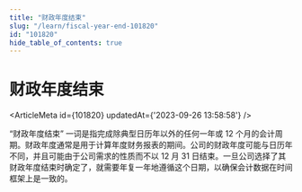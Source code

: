 ```yaml
---
title: "财政年度结束"
slug: "/learn/fiscal-year-end-101820"
id: "101820"
hide_table_of_contents: true
---
```



# 财政年度结束

<ArticleMeta id={101820} updatedAt={'2023-09-26 13:58:58'} />
<div className='border-solid border-b border-t-0 my-4 border-[var(--ifm-color-gray-300)]' />

“财政年度结束” 一词是指完成除典型日历年以外的任何一年或 12 个月的会计周期。财政年度通常是用于计算年度财务报表的期间。公司的财政年度可能与日历年不同，并且可能由于公司需求的性质而不以 12 月 31 日结束。一旦公司选择了其财政年度结束时确定了，就需要年复一年地遵循这个日期，以确保会计数据在时间框架上是一致的。
